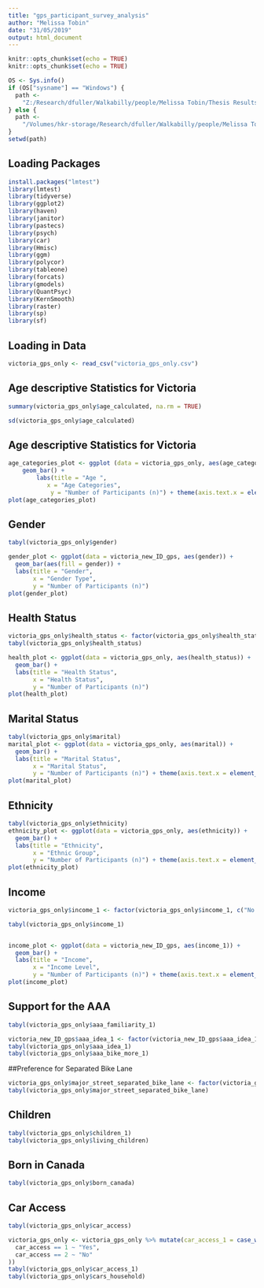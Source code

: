 ```yaml
---
title: "gps_participant_survey_analysis"
author: "Melissa Tobin"
date: "31/05/2019"
output: html_document
---
```


```r
knitr::opts_chunk$set(echo = TRUE)
knitr::opts_chunk$set(echo = TRUE)

OS <- Sys.info()
if (OS["sysname"] == "Windows") {
  path <-
    "Z:/Research/dfuller/Walkabilly/people/Melissa Tobin/Thesis Results/INTERACT thesis Analysis"
} else {
  path <-
    "/Volumes/hkr-storage/Research/dfuller/Walkabilly/people/Melissa Tobin/Thesis Results/INTERACT thesis Analysis"
}
setwd(path)
```

## Loading Packages
```r
install.packages("lmtest")
library(lmtest)
library(tidyverse)
library(ggplot2)
library(haven)
library(janitor)
library(pastecs)
library(psych)
library(car)
library(Hmisc)
library(ggm)
library(polycor)
library(tableone)
library(forcats)
library(gmodels)
library(QuantPsyc)
library(KernSmooth)
library(raster)
library(sp)
library(sf)
```

## Loading in Data
```r
victoria_gps_only <- read_csv("victoria_gps_only.csv")
```

## Age descriptive Statistics for Victoria
```r
summary(victoria_gps_only$age_calculated, na.rm = TRUE)

sd(victoria_gps_only$age_calculated)
```

## Age descriptive Statistics for Victoria
```r
age_categories_plot <- ggplot (data = victoria_gps_only, aes(age_categories)) + 
    geom_bar() + 
        labs(title = "Age ", 
           x = "Age Categories", 
            y = "Number of Participants (n)") + theme(axis.text.x = element_text(angle=60, hjust=1))
plot(age_categories_plot)
```

## Gender
```r
tabyl(victoria_gps_only$gender)

gender_plot <- ggplot(data = victoria_new_ID_gps, aes(gender)) +
  geom_bar(aes(fill = gender)) +
  labs(title = "Gender",
       x = "Gender Type",
       y = "Number of Participants (n)")
plot(gender_plot)
```


## Health Status
```r
victoria_gps_only$health_status <- factor(victoria_gps_only$health_status, c("Poor", "Fair", "Good", "Very Good", "Excellent"))
tabyl(victoria_gps_only$health_status)

health_plot <- ggplot(data = victoria_gps_only, aes(health_status)) +
  geom_bar() +
  labs(title = "Health Status",
       x = "Health Status",
       y = "Number of Participants (n)") 
plot(health_plot)
```

## Marital Status
```r
tabyl(victoria_gps_only$marital)
marital_plot <- ggplot(data = victoria_gps_only, aes(marital)) +
  geom_bar() +
  labs(title = "Marital Status",
       x = "Marital Status",
       y = "Number of Participants (n)") + theme(axis.text.x = element_text(angle=60, hjust=1))
plot(marital_plot)
```
## Ethnicity 
```r
tabyl(victoria_gps_only$ethnicity)
ethnicity_plot <- ggplot(data = victoria_gps_only, aes(ethnicity)) +
  geom_bar() +
  labs(title = "Ethnicity",
       x = "Ethnic Group",
       y = "Number of Participants (n)") + theme(axis.text.x = element_text(angle=60, hjust=1))
plot(ethnicity_plot)
```

## Income
```r

victoria_gps_only$income_1 <- factor(victoria_gps_only$income_1, c("No income", "$1 to $9,999", "$10,000 to $14,999", "$15,000 to $19,999", "$20,000 to $29,999", "$30,000 to $39,999", "$40,000 to $49,999","$50,000 to $99,999","$100,000 to $149,999","$150,000 to $199,999", "$200,000 or more", "I don't know/Prefer not to answer"))

tabyl(victoria_gps_only$income_1)


income_plot <- ggplot(data = victoria_new_ID_gps, aes(income_1)) +
  geom_bar() +
  labs(title = "Income",
       x = "Income Level",
       y = "Number of Participants (n)") + theme(axis.text.x = element_text(angle=60, hjust=1))
plot(income_plot)
```

## Support for the AAA
```r
tabyl(victoria_gps_only$aaa_familiarity_1)

victoria_new_ID_gps$aaa_idea_1 <- factor(victoria_new_ID_gps$aaa_idea_1, c("I don't know", "Very bad idea", "Somewhat bad idea", "Somewhat good idea", "Very good idea"))
tabyl(victoria_gps_only$aaa_idea_1)
tabyl(victoria_gps_only$aaa_bike_more_1)
```

##Preference for Separated Bike Lane
```r
victoria_gps_only$major_street_separated_bike_lane <- factor(victoria_gps_only$major_street_separated_bike_lane, c( "Very uncomfortable", "Somewhat uncomfortable", "Somewhat comfortable", "Very comfortable", "I don't know/Prefer not to answer"))
tabyl(victoria_gps_only$major_street_separated_bike_lane)
```

## Children 
```r
tabyl(victoria_gps_only$children_1)
tabyl(victoria_gps_only$living_children)
```

## Born in Canada
```r
tabyl(victoria_gps_only$born_canada)
```

## Car Access
```r
tabyl(victoria_gps_only$car_access)

victoria_gps_only <- victoria_gps_only %>% mutate(car_access_1 = case_when(
  car_access == 1 ~ "Yes",
  car_access == 2 ~ "No"
))
tabyl(victoria_gps_only$car_access_1)
tabyl(victoria_gps_only$cars_household)
```
